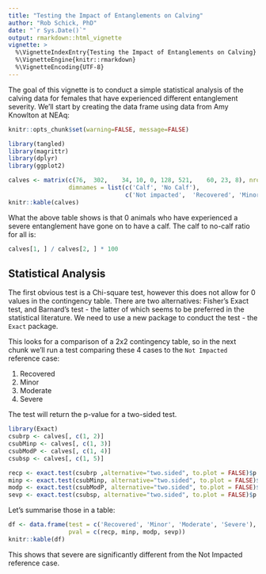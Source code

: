 ```yaml
---
title: "Testing the Impact of Entanglements on Calving"
author: "Rob Schick, PhD"
date: "`r Sys.Date()`"
output: rmarkdown::html_vignette
vignette: >
  %\VignetteIndexEntry{Testing the Impact of Entanglements on Calving}
  %\VignetteEngine{knitr::rmarkdown}
  %\VignetteEncoding{UTF-8}
---
```


The goal of this vignette is to conduct a simple statistical analysis of the calving data for females that have experienced different entanglement severity. We'll start by creating the data frame using data from Amy Knowlton at NEAq:

```r
knitr::opts_chunk$set(warning=FALSE, message=FALSE)
```


```r
library(tangled)
library(magrittr)
library(dplyr)
library(ggplot2)
```


```r
calves <- matrix(c(76,	302,	34,	10,	0, 128,	521,	60,	23,	8), nrow = 2, byrow = TRUE,
                 dimnames = list(c('Calf', 'No Calf'), 
                                 c('Not impacted',	'Recovered', 'Minor',	'Moderate',	'Severe')))
knitr::kable(calves)
```

What the above table shows is that 0 animals who have experienced a severe entanglement have gone on to have a calf. The calf to no-calf ratio for all is:

```r
calves[1, ] / calves[2, ] * 100
```


## Statistical Analysis
The first obvious test is a Chi-square test, however this does not allow for 0 values in the contingency table. There are two alternatives: Fisher's Exact test, and Barnard's test - the latter of which seems to be preferred in the statistical literature. We need to use a new package to conduct the test - the `Exact` package. 

This looks for a comparison of a 2x2 contingency table, so in the next chunk we'll run a test comparing these 4 cases to the `Not Impacted` reference case:

1. Recovered
2. Minor
3. Moderate
4. Severe

The test will return the p-value for a two-sided test.

```r
library(Exact)
csubrp <- calves[, c(1, 2)]
csubMinp <- calves[, c(1, 3)]
csubModP <- calves[, c(1, 4)]
csubsp <- calves[, c(1, 5)]

recp <- exact.test(csubrp ,alternative="two.sided", to.plot = FALSE)$p.value
minp <- exact.test(csubMinp, alternative="two.sided", to.plot = FALSE)$p.value
modp <- exact.test(csubModP, alternative="two.sided", to.plot = FALSE)$p.value
sevp <- exact.test(csubsp, alternative="two.sided", to.plot = FALSE)$p.value
```

Let's summarise those in a table:

```r
df <- data.frame(test = c('Recovered', 'Minor', 'Moderate', 'Severe'),
                 pval = c(recp, minp, modp, sevp))
knitr::kable(df)
```

This shows that severe are significantly different from the Not Impacted reference case.

